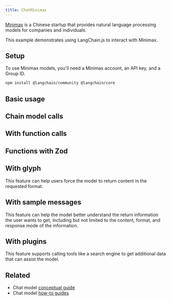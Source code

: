 ```yaml
---
title: ChatMinimax
---
```


[Minimax](https://api.minimax.chat) is a Chinese startup that provides natural language processing models for companies and individuals.

This example demonstrates using LangChain.js to interact with Minimax.

## Setup

To use Minimax models, you'll need a Minimax account, an API key, and a Group ID.


<IntegrationInstallTooltip/>

```bash npm
npm install @langchain/community @langchain/core
```


<UnifiedModelParamsTooltip />

## Basic usage


<IntegrationMinimax />

## Chain model calls


<MinimaxChain />

## With function calls


<MinimaxFunctions />

## Functions with Zod

<MinimaxFunctionsZod />

## With glyph

This feature can help users force the model to return content in the requested format.


<MinimaxGlyph />

## With sample messages

This feature can help the model better understand the return information the user wants to get,
including but not limited to the content, format, and response mode of the information.


<MinimaxSampleMessages />

## With plugins

This feature supports calling tools like a search engine to get additional data that can assist the model.


<MinimaxPlugins />

## Related

- Chat model [conceptual guide](/oss/javascript/concepts/chat_models)
- Chat model [how-to guides](/oss/javascript/how-to/#chat-models)
